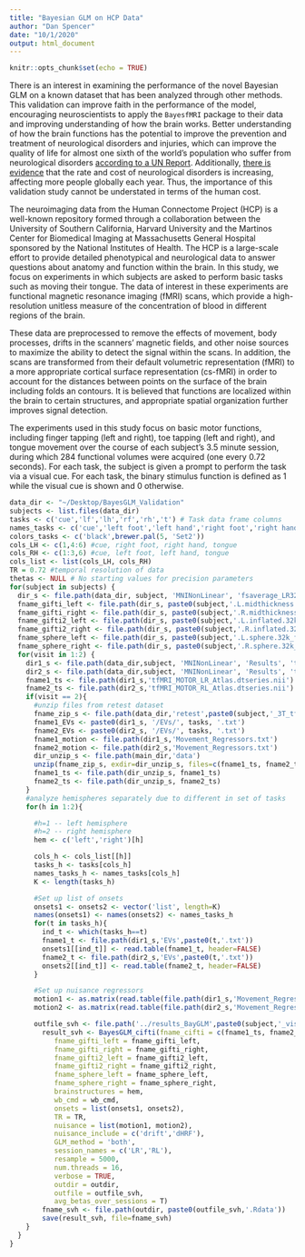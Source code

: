 ```yaml
---
title: "Bayesian GLM on HCP Data"
author: "Dan Spencer"
date: "10/1/2020"
output: html_document
---
```


```r
knitr::opts_chunk$set(echo = TRUE)
```

There is an interest in examining the performance of the novel Bayesian GLM on a known dataset that has been analyzed through other methods. This validation can improve faith in the performance of the model, encouraging neuroscientists to apply the `BayesfMRI` package to their data and improving understanding of how the brain works. Better understanding of how the brain functions has the potential to improve the prevention and treatment of neurological disorders and injuries, which can improve the quality of life for almost one sixth of the world's population who suffer from neurological disorders [according to a UN Report](https://news.un.org/en/story/2007/02/210312-nearly-1-6-worlds-population-suffer-neurological-disorders-un-report). Additionally, [there is evidence](https://www.ncbi.nlm.nih.gov/pmc/articles/PMC6459001/) that the rate and cost of neurological disorders is increasing, affecting more people globally each year. Thus, the importance of this validation study cannot be understated in terms of the human cost.

The neuroimaging data from the Human Connectome Project (HCP) is a well-known repository formed through a collaboration between the University of Southern California, Harvard University and the Martinos Center for Biomedical Imaging at Massachusetts General Hospital sponsored by the National Institutes of Health. The HCP is a large-scale effort to provide detailed phenotypical and neurological data to answer questions about anatomy and function within the brain. In this study, we focus on experiments in which subjects are asked to perform basic tasks such as moving their tongue. The data of interest in these experiments are functional magnetic resonance imaging (fMRI) scans, which provide a high-resolution unitless measure of the concentration of blood in different regions of the brain.

These data are preprocessed to remove the effects of movement, body processes, drifts in the scanners' magnetic fields, and other noise sources to maximize the ability to detect the signal within the scans. In addition, the scans are transformed from their default volumetric representation (fMRI) to a more appropriate cortical surface representation (cs-fMRI) in order to account for the distances between points on the surface of the brain including folds an contours. It is believed that functions are localized within the brain to certain structures, and appropriate spatial organization further improves signal detection. 

The experiments used in this study focus on basic motor functions, including finger tapping (left and right), toe tapping (left and right), and tongue movement over the course of each subject's 3.5 minute session, during which 284 functional volumes were acquired (one every 0.72 seconds). For each task, the subject is given a prompt to perform the task via a visual cue. For each task, the binary stimulus function is defined as 1 while the visual cue is shown and 0 otherwise. 

```r
data_dir <- "~/Desktop/BayesGLM_Validation"
subjects <- list.files(data_dir)
tasks <- c('cue','lf','lh','rf','rh','t') # Task data frame columns
names_tasks <- c('cue','left foot','left hand','right foot','right hand','tongue')
colors_tasks <- c('black',brewer.pal(5, 'Set2'))
cols_LH <- c(1,4:6) #cue, right foot, right hand, tongue
cols_RH <- c(1:3,6) #cue, left foot, left hand, tongue
cols_list <- list(cols_LH, cols_RH)
TR = 0.72 #temporal resolution of data
thetas <- NULL # No starting values for precision parameters
for(subject in subjects) {
  dir_s <- file.path(data_dir, subject, 'MNINonLinear', 'fsaverage_LR32k')
  fname_gifti_left <- file.path(dir_s, paste0(subject,'.L.midthickness.32k_fs_LR.surf.gii'))
  fname_gifti_right <- file.path(dir_s, paste0(subject,'.R.midthickness.32k_fs_LR.surf.gii'))
  fname_gifti2_left <- file.path(dir_s, paste0(subject,'.L.inflated.32k_fs_LR.surf.gii'))
  fname_gifti2_right <- file.path(dir_s, paste0(subject,'.R.inflated.32k_fs_LR.surf.gii'))
  fname_sphere_left <- file.path(dir_s, paste0(subject,'.L.sphere.32k_fs_LR.surf.gii'))
  fname_sphere_right <- file.path(dir_s, paste0(subject,'.R.sphere.32k_fs_LR.surf.gii'))
  for(visit in 1:2) {
    dir1_s <- file.path(data_dir,subject, 'MNINonLinear', 'Results', 'tfMRI_MOTOR_LR')
    dir2_s <- file.path(data_dir,subject, 'MNINonLinear', 'Results', 'tfMRI_MOTOR_RL')
    fname1_ts <- file.path(dir1_s,'tfMRI_MOTOR_LR_Atlas.dtseries.nii')
    fname2_ts <- file.path(dir2_s,'tfMRI_MOTOR_RL_Atlas.dtseries.nii')
    if(visit == 2){
      #unzip files from retest dataset
      fname_zip_s <- file.path(data_dir,'retest',paste0(subject,'_3T_tfMRI_MOTOR_preproc.zip'))
      fname1_EVs <- paste0(dir1_s, '/EVs/', tasks, '.txt')
      fname2_EVs <- paste0(dir2_s, '/EVs/', tasks, '.txt')
      fname1_motion <- file.path(dir1_s,'Movement_Regressors.txt')
      fname2_motion <- file.path(dir2_s,'Movement_Regressors.txt')
      dir_unzip_s <- file.path(main_dir,'data')
      unzip(fname_zip_s, exdir=dir_unzip_s, files=c(fname1_ts, fname2_ts, fname1_EVs, fname2_EVs, fname1_motion, fname2_motion))
      fname1_ts <- file.path(dir_unzip_s, fname1_ts)
      fname2_ts <- file.path(dir_unzip_s, fname2_ts)
    }
    #analyze hemispheres separately due to different in set of tasks
    for(h in 1:2){

      #h=1 -- left hemisphere
      #h=2 -- right hemisphere
      hem <- c('left','right')[h]

      cols_h <- cols_list[[h]]
      tasks_h <- tasks[cols_h]
      names_tasks_h <- names_tasks[cols_h]
      K <- length(tasks_h)

      #Set up list of onsets
      onsets1 <- onsets2 <- vector('list', length=K)
      names(onsets1) <- names(onsets2) <- names_tasks_h
      for(t in tasks_h){
        ind_t <- which(tasks_h==t)
        fname1_t <- file.path(dir1_s,'EVs',paste0(t,'.txt'))
        onsets1[[ind_t]] <- read.table(fname1_t, header=FALSE)
        fname2_t <- file.path(dir2_s,'EVs',paste0(t,'.txt'))
        onsets2[[ind_t]] <- read.table(fname2_t, header=FALSE)
      }

      #Set up nuisance regressors
      motion1 <- as.matrix(read.table(file.path(dir1_s,'Movement_Regressors.txt'), header=FALSE))
      motion2 <- as.matrix(read.table(file.path(dir2_s,'Movement_Regressors.txt'), header=FALSE))

      outfile_svh <- file.path('../results_BayGLM',paste0(subject,'_visit',visit,'_',hem))
  		result_svh <- BayesGLM_cifti(fname_cifti = c(fname1_ts, fname2_ts),
           fname_gifti_left = fname_gifti_left,
           fname_gifti_right = fname_gifti_right,
           fname_gifti2_left = fname_gifti2_left,
           fname_gifti2_right = fname_gifti2_right,
           fname_sphere_left = fname_sphere_left,
           fname_sphere_right = fname_sphere_right,
           brainstructures = hem,
           wb_cmd = wb_cmd,
           onsets = list(onsets1, onsets2),
           TR = TR,
           nuisance = list(motion1, motion2),
           nuisance_include = c('drift','dHRF'),
           GLM_method = 'both',
           session_names = c('LR','RL'),
           resample = 5000,
           num.threads = 16,
           verbose = TRUE,
           outdir = outdir,
           outfile = outfile_svh,
           avg_betas_over_sessions = T)
  		fname_svh <- file.path(outdir, paste0(outfile_svh,'.Rdata'))
  		save(result_svh, file=fname_svh)
    }
  }
}
```

